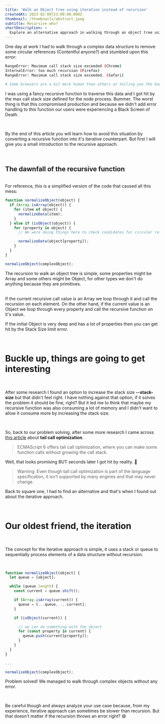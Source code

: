 ```yaml
---
title: 'Walk an Object tree using iteration instead of recursion'
createdAt: 2023-02-08T23:00:00.000Z
thumbnail: /thumbnails/abstract.jpeg
subtitle: Recursive who?
shortDescription: >
  Explore an alternative approach in walking through an object tree using iteration instead of recursion.
---
```



One day at work I had to walk through a complex data structure to remove some circular references (Contentful anyone?) and stumbled upon this error:

```bash
RangeError: Maximum call stack size exceeded (Chrome)
InternalError: too much recursion (Firefox)
RangeError: Maximum call stack size exceeded. (Safari)

# Some browsers are a bit more human than others at telling you the bad news 👀
```

I was using a fancy recursive function to traverse this data and I got hit by the max call stack size defined for the node process.
Bummer. The worst thing is that this compromised production and because we didn't add error handling to this function our users were experiencing a Black Screen of Death.

<br />

By the end of this article <Highlight color="red">you will learn how to avoid this situation by converting a recursive function into it's iterative counterpart</Highlight>.
But first I will give you a small introduction to the recursive approach.

<br />

## The dawnfall of the recursive function

<br />
For reference, this is a simplified version of the code that caused all this mess:

<br />

```js title="normalize.js"
function normalizeObject(object) {
  if (Array.isArray(object)) {
    for (item of object) {
      normalizeData(item);
    }
  } else if (isObject(object)) {
    for (property in object) {
      // We were doing things here to check candidates for circular references and remove them.

      normalizeData(object[property]);
    }
  }
}

normalizeObject(complexObject);
```

The recursion to walk an object tree is simple, some properties might be Array and some others might be Object, for other types we don't do anything because they are primitives.

<br />
If the current recursive call value is an Array we loop through it and call the recursion
on each element. On the other hand, if the current value is an Object we loop through
every property and call the recursive function on it's value.
<br />

If the initial Object is very deep and has a lot of properties then you can get hit by the Stack Size limit error.

<br />

# Buckle up, things are going to get interesting

<br />

After some research I found an option to increase the stack size **--stack-size**
but that didn't feel right. I have nothing against that option, if it solves the
problem it should be fine, right? But it led me to think that maybe my recursive
function was also consuming a lot of memory and I didn't want to allow it consume
more by increasing the stack size.

<br />

So, back to our problem solving, after some more research I came across [this article](https://exploringjs.com/es6/ch_tail-calls.html) about **tail call optimization**.

> ECMAScript 6 offers tail call optimization, where you can make some function calls without growing the call stack.

Well, that looks promising BUT seconds later I got hit by reality. 🤯

> Warning: Even though tail call optimization is part of the language specification, it isn’t supported by many engines and that may never change.

Back to square one, I had to find an alternative and that's when I found out about the iterative approach.

<br />

# Our oldest friend, the iteration

<br />

The concept for the iterative approach is simple, <Highlight color="red">it uses a stack or queue to sequentially process elements of a data structure without recursion</Highlight>.

<br />

```js title="normalize.js"
function normalizeObject(object) {
  let queue = [object];

  while (queue.length) {
    const current = queue.shift();

    if (Array.isArray(current)) {
      queue = [...queue, ...current];
    }

    if (isObject(current)) {

      // we can do something with the object
      for (const property in current) {
        queue.push(current[property]);
      }
    }
  }
}

...

normalizeObject(complexObject);
```

Problem solved! We managed to walk through complex objects without any error.

<br />

Be careful though and always analyze your use case because, from my experience, iterative
approach can sometimes be slower than recursion. But that doesn't matter if the recursion throws
an error right? 😄
